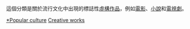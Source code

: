 這個分類是關於流行文化中出現的標誌性[[虛構作品|虛構作品]]，例如[[電影|電影]]、[[小說|小說]]和[[電視節目|電視劇]]。

[[Category:作品|*Popular culture]]
[[Category:流行文化中的人类活动|Creative works]]